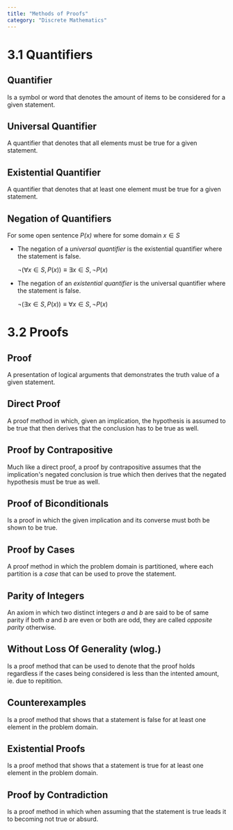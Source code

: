 ```yaml
---
title: "Methods of Proofs"
category: "Discrete Mathematics"
---
```


# 3.1 Quantifiers

## Quantifier

Is a symbol or word that denotes the amount of items to be considered for a
given statement.

## Universal Quantifier

A quantifier that denotes that all elements must be true for a given statement.

## Existential Quantifier

A quantifier that denotes that at least one element must be true for a given
statement.

## Negation of Quantifiers

For some open sentence _P(x)_ where for some domain $x \in S$

- The negation of a _universal quantifier_ is the existential quantifier
  where the statement is false.

  $\lnot(\forall x \in S, P(x)) \equiv \exists x \in S, \lnot P(x)$

- The negation of an _existential quantifier_ is the universal quantifier
  where the statement is false.

  $\lnot(\exists x \in S, P(x)) \equiv \forall x \in S, \lnot P(x)$

# 3.2 Proofs

## Proof

A presentation of logical arguments that demonstrates the truth value of a given
statement.

## Direct Proof

A proof method in which, given an implication, the hypothesis is assumed to be true
that then derives that the conclusion has to be true as well.

## Proof by Contrapositive

Much like a direct proof, a proof by contrapositive assumes that the implication's
negated conclusion is true which then derives that the negated hypothesis must be
true as well.

## Proof of Biconditionals

Is a proof in which the given implication and its converse must both be shown to be
true.

## Proof by Cases

A proof method in which the problem domain is partitioned, where each partition is a
_case_ that can be used to prove the statement.

## Parity of Integers

An axiom in which two distinct integers _a_ and _b_ are said to be of same parity if
both _a_ and _b_ are even or both are odd, they are called _opposite parity_ otherwise.

## Without Loss Of Generality (wlog.)

Is a proof method that can be used to denote that the proof holds regardless if the
cases being considered is less than the intented amount, ie. due to repitition.

## Counterexamples

Is a proof method that shows that a statement is false for at least one element in the
problem domain.

## Existential Proofs

Is a proof method that shows that a statement is true for at least one element in the
problem domain.

## Proof by Contradiction

Is a proof method in which when assuming that the statement is true leads it to becoming
not true or absurd.
